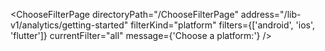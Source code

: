 

<ChooseFilterPage
  directoryPath="/ChooseFilterPage"
  address="/lib-v1/analytics/getting-started"
  filterKind="platform"
  filters={['android', 'ios', 'flutter']}
  currentFilter="all"
  message={'Choose a platform:'}
/>
